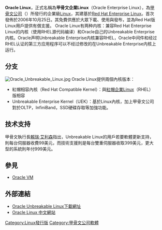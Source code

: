 {{NoteTA
|G1=IT
}}
{{Infobox OS
| name                   = Oracle Linux
| logo                   = Oracle logo.svg
| logo_size              = 200px
| screenshot             = Oracle Linux 8 Desktop en.png
| screenshot_size        = 300px
| caption                = Oracle Linux 8
| developer              = [[甲骨文公司|甲骨文公司]]
| family                 = [[类Unix系统|类Unix系统]] 
| source_model           = [[开放源代码|开放源代码]]
| released               = {{Start date and age|df=yes|2006|10|26}}
| latest_release_version = 8.6<ref>{{cite web|url=https://blogs.oracle.com/linux/post/announcing-the-release-of-oracle-linux-8-update-6|title=Announcing the release of Oracle Linux 8 Update 6|accessdate=2022-05-17}}</ref>
| latest_release_date    = {{Release date and age|df=yes|2022|05|17}}
| marketing_target       = [[企业|自由]]計算（[[桌上型電腦|桌上型電腦]]、[[大型计算机|大型计算机]]、[[服务器|服务器]]、[[工作站|工作站]]） 
| language               = [[多语制|多語言]]
| kernel_type            = [[整塊性核心|整塊性核心]]（[[Linux内核|Linux]]）
| package_manager        = [[RPM套件管理員|RPM套件管理員]] 
| ui                     = [[GNOME|GNOME]]及[[KDE|KDE]]（使用者可選擇）
| license                = [[GNU通用公共许可证|GNU GPL]]及其他多種 
| working_state          = 進行中 
| supported_platforms    = [[x86|x86]], [[x86-64|x86-64]]
| updatemodel            = [[Yellow_Dog_Updater_Modified|YUM]] ([[PackageKit|PackageKit]])<ref>{{Cite web |url=http://public-yum.oracle.com/ |title=Oracle Public Yum Server |accessdate=2014-08-29 |archive-date=2018-02-24 |archive-url=https://web.archive.org/web/20180224033315/http://public-yum.oracle.com/ |dead-url=no }}</ref>
| website                = {{url|http://www.oracle.com/us/technologies/linux/index.html|Oracle Linux}}  
}}

'''Oracle Linux'''，正式名稱為'''甲骨文企業Linux'''（Oracle Enterprise Linux），為[[甲骨文公司|甲骨文公司]]（{{lang|en|Oracle}}）所發行的企業級[[Linux|Linux]]，其建基於[[Red_Hat_Enterprise_Linux|Red Hat Enterprise Linux]]。首次發佈於2006年10月25日。其免費供應於大眾下載、使用與發布，並為Red Hat版Linux用戶提供有償支援。
Oracle Linux有两种内核：兼容Red Hat Enterprise Linux的内核（使用RHEL源代码编译）和Oracle自己的Unbreakable Enterprise内核。Oracle声明Unbreakable Enterprise内核兼容RHEL，Oracle中间件和经过RHEL认证的第三方应用程序可以不经过修改的在Unbreakable Enterprise内核上运行。

==分支==
[[File:Oracle_Unbreakable_Linux.jpg|thumb]]
Oracle Linux提供兩個內核版本：
*紅帽相容內核（Red Hat Compatible Kernel）：與[[Red_Hat_Enterprise_Linux|紅帽企業Linux]]（RHEL）版相容
*Unbreakable Enterprise Kernel（UEK）：基於Linux內核，加上甲骨文公司對於OLTP，InfiniBand，SSD硬碟存取等加強功能。

== 技术支持 ==
甲骨文執行長[[賴瑞·艾利森|賴瑞·艾利森]]指出，Unbreakable Linux的用戶若要軟體更新支持，則每台伺服器收費99美元，而技術支援則是每台雙重伺服器收取399美元，更大型的系統則年付999美元。

== 參見 ==
* [[Oracle_VM|Oracle VM]]

== 外部連結 ==
{{Commonscat}}
* [http://edelivery.oracle.com/linux Oracle Unbreakable Linux下載網址]{{Wayback|url=http://edelivery.oracle.com/linux |date=20100131001646 }}
* [https://web.archive.org/web/20110415221149/http://www.oracle.com/cn/technologies/linux/index.html Oracle Linux 中文網站]

{{Linux-distro}}

[[Category:Linux發行版|Category:Linux發行版]]
[[Category:甲骨文公司軟體|Category:甲骨文公司軟體]]